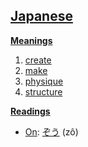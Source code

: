 == [[Japanese]] ==                                          

'''[[Meaning]]s'''
# [[create]]
# [[make]]
# [[physique]]
# [[structure]]

'''[[Reading]]s'''
* [[On]]: [[ぞう]] (zô)